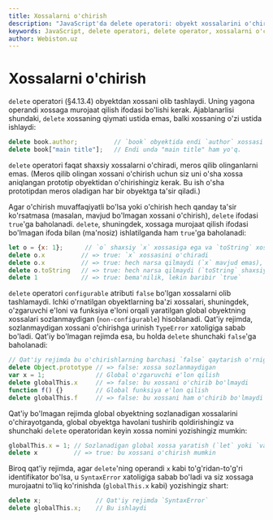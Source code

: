 ```yaml
---
title: Xossalarni o'chirish
description: "JavaScript'da delete operatori: obyekt xossalarini o'chirish, configurable atribut, qat'iy rejim va xatoliklar."
keywords: JavaScript, delete operatori, delete operator, xossalarni o'chirish, property deletion, deleting properties, sozlanadigan xossalar, configurable properties, qat'iy rejim, strict mode, obyekt xossalari, object properties, xossalarni olib tashlash, removing properties
author: Webiston.uz
---
```


# Xossalarni o'chirish

`delete` operatori (§4.13.4) obyektdan xossani olib tashlaydi. Uning yagona operandi xossaga murojaat qilish ifodasi bo'lishi kerak. Ajablanarlisi shundaki, `delete` xossaning qiymati ustida emas, balki xossaning o'zi ustida ishlaydi:

``` js
delete book.author;          // `book` obyektida endi `author` xossasi yo'q.
delete book["main title"];   // Endi unda "main title" ham yo'q.
```

`delete` operatori faqat shaxsiy xossalarni o'chiradi, meros qilib olinganlarni emas. (Meros qilib olingan xossani o'chirish uchun siz uni o'sha xossa aniqlangan prototip obyektidan o'chirishingiz kerak. Bu ish o'sha prototipdan meros oladigan har bir obyektga ta'sir qiladi.)

Agar o'chirish muvaffaqiyatli bo'lsa yoki o'chirish hech qanday ta'sir ko'rsatmasa (masalan, mavjud bo'lmagan xossani o'chirish), `delete` ifodasi `true`'ga baholanadi. `delete`, shuningdek, xossaga murojaat qilish ifodasi bo'lmagan ifoda bilan (ma'nosiz) ishlatilganda ham `true`'ga baholanadi:

``` js
let o = {x: 1};      // `o` shaxsiy `x` xossasiga ega va `toString` xossasini meros oladi
delete o.x          // => true: `x` xossasini o'chiradi
delete o.x          // => true: hech narsa qilmaydi (`x` mavjud emas), lekin baribir `true`
delete o.toString   // => true: hech narsa qilmaydi (`toString` shaxsiy xossa emas)
delete 1            // => true: bema'nilik, lekin baribir `true`
```

`delete` operatori `configurable` atributi `false` bo'lgan xossalarni olib tashlamaydi. Ichki o'rnatilgan obyektlarning ba'zi xossalari, shuningdek, o'zgaruvchi e'loni va funksiya e'loni orqali yaratilgan global obyektning xossalari sozlanmaydigan (`non-configurable`) hisoblanadi. Qat'iy rejimda, sozlanmaydigan xossani o'chirishga urinish `TypeError` xatoligiga sabab bo'ladi. Qat'iy bo'lmagan rejimda esa, bu holda `delete` shunchaki `false`'ga baholanadi:

``` js
// Qat'iy rejimda bu o'chirishlarning barchasi `false` qaytarish o'rniga `TypeError` xatoligiga sabab bo'ladi
delete Object.prototype // => false: xossa sozlanmaydigan
var x = 1;              // Global o'zgaruvchi e'lon qilish
delete globalThis.x     // => false: bu xossani o'chirib bo'lmaydi
function f() {}         // Global funksiya e'lon qilish
delete globalThis.f     // => false: bu xossani ham o'chirib bo'lmaydi
```

Qat'iy bo'lmagan rejimda global obyektning sozlanadigan xossalarini o'chirayotganda, global obyektga havolani tushirib qoldirishingiz va shunchaki `delete` operatoridan keyin xossa nomini yozishingiz mumkin:

``` js
globalThis.x = 1; // Sozlanadigan global xossa yaratish (`let` yoki `var`siz)
delete x          // => true: bu xossani o'chirish mumkin
```

Biroq qat'iy rejimda, agar `delete`'ning operandi `x` kabi to'g'ridan-to'g'ri identifikator bo'lsa, u `SyntaxError` xatoligiga sabab bo'ladi va siz xossaga murojaatni to'liq ko'rinishda (`globalThis.x` kabi) yozishingiz shart:

``` js
delete x;               // Qat'iy rejimda `SyntaxError`
delete globalThis.x;    // Bu ishlaydi
```